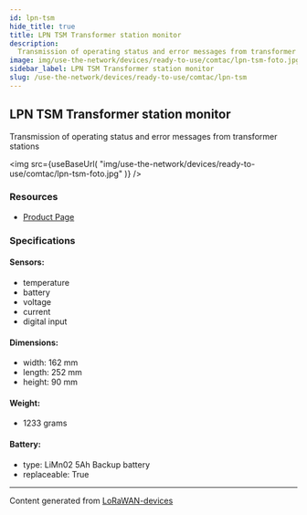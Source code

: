 ```yaml
---
id: lpn-tsm
hide_title: true
title: LPN TSM Transformer station monitor
description:
  Transmission of operating status and error messages from transformer stations
image: img/use-the-network/devices/ready-to-use/comtac/lpn-tsm-foto.jpg
sidebar_label: LPN TSM Transformer station monitor
slug: /use-the-network/devices/ready-to-use/comtac/lpn-tsm
---
```



## LPN TSM Transformer station monitor

Transmission of operating status and error messages from transformer stations

<img
  src={useBaseUrl(
    "img/use-the-network/devices/ready-to-use/comtac/lpn-tsm-foto.jpg"
  )}
/>

### Resources

- [Product Page](https://www.comtac.ch/en/products/lora/condition-monitoring/lpn-tsm-tranformer-station-monitor.html)

### Specifications

#### Sensors:

- temperature
- battery
- voltage
- current
- digital input

#### Dimensions:

- width: 162 mm
- length: 252 mm
- height: 90 mm

#### Weight:

- 1233 grams

#### Battery:

- type: LiMn02 5Ah Backup battery
- replaceable: True

---

Content generated from
[LoRaWAN-devices](https://github.com/TheThingsNetwork/lorawan-devices)
